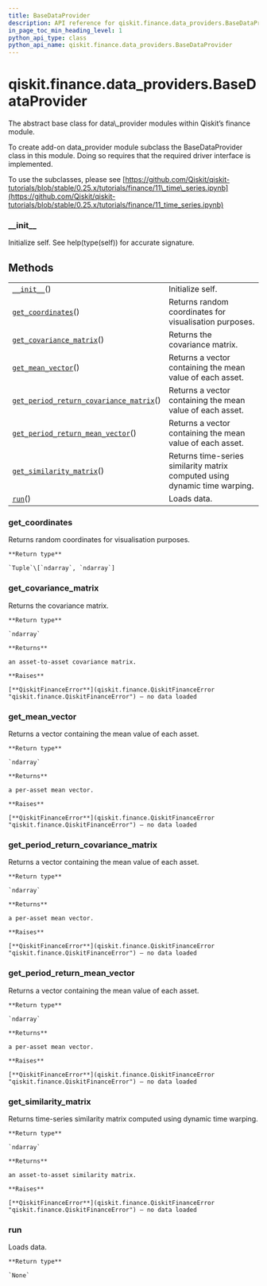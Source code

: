 ```yaml
---
title: BaseDataProvider
description: API reference for qiskit.finance.data_providers.BaseDataProvider
in_page_toc_min_heading_level: 1
python_api_type: class
python_api_name: qiskit.finance.data_providers.BaseDataProvider
---
```


<span id="qiskit-finance-data-providers-basedataprovider" />

# qiskit.finance.data\_providers.BaseDataProvider

<Class id="qiskit.finance.data_providers.BaseDataProvider" isDedicatedPage={true} github="https://github.com/qiskit-community/qiskit-aqua/tree/stable/0.9/qiskit/finance/data_providers/_base_data_provider.py" signature="BaseDataProvider" modifiers="class">
  The abstract base class for data\_provider modules within Qiskit’s finance module.

  To create add-on data\_provider module subclass the BaseDataProvider class in this module. Doing so requires that the required driver interface is implemented.

  To use the subclasses, please see [https://github.com/Qiskit/qiskit-tutorials/blob/stable/0.25.x/tutorials/finance/11\_time\_series.ipynb](https://github.com/Qiskit/qiskit-tutorials/blob/stable/0.25.x/tutorials/finance/11_time_series.ipynb)

  ### \_\_init\_\_

  <Function id="qiskit.finance.data_providers.BaseDataProvider.__init__" signature="__init__()" modifiers="abstract">
    Initialize self. See help(type(self)) for accurate signature.
  </Function>

  ## Methods

  |                                                                                                                                                                                                                     |                                                                            |
  | ------------------------------------------------------------------------------------------------------------------------------------------------------------------------------------------------------------------- | -------------------------------------------------------------------------- |
  | [`__init__`](#qiskit.finance.data_providers.BaseDataProvider.__init__ "qiskit.finance.data_providers.BaseDataProvider.__init__")()                                                                                  | Initialize self.                                                           |
  | [`get_coordinates`](#qiskit.finance.data_providers.BaseDataProvider.get_coordinates "qiskit.finance.data_providers.BaseDataProvider.get_coordinates")()                                                             | Returns random coordinates for visualisation purposes.                     |
  | [`get_covariance_matrix`](#qiskit.finance.data_providers.BaseDataProvider.get_covariance_matrix "qiskit.finance.data_providers.BaseDataProvider.get_covariance_matrix")()                                           | Returns the covariance matrix.                                             |
  | [`get_mean_vector`](#qiskit.finance.data_providers.BaseDataProvider.get_mean_vector "qiskit.finance.data_providers.BaseDataProvider.get_mean_vector")()                                                             | Returns a vector containing the mean value of each asset.                  |
  | [`get_period_return_covariance_matrix`](#qiskit.finance.data_providers.BaseDataProvider.get_period_return_covariance_matrix "qiskit.finance.data_providers.BaseDataProvider.get_period_return_covariance_matrix")() | Returns a vector containing the mean value of each asset.                  |
  | [`get_period_return_mean_vector`](#qiskit.finance.data_providers.BaseDataProvider.get_period_return_mean_vector "qiskit.finance.data_providers.BaseDataProvider.get_period_return_mean_vector")()                   | Returns a vector containing the mean value of each asset.                  |
  | [`get_similarity_matrix`](#qiskit.finance.data_providers.BaseDataProvider.get_similarity_matrix "qiskit.finance.data_providers.BaseDataProvider.get_similarity_matrix")()                                           | Returns time-series similarity matrix computed using dynamic time warping. |
  | [`run`](#qiskit.finance.data_providers.BaseDataProvider.run "qiskit.finance.data_providers.BaseDataProvider.run")()                                                                                                 | Loads data.                                                                |

  ### get\_coordinates

  <Function id="qiskit.finance.data_providers.BaseDataProvider.get_coordinates" signature="get_coordinates()">
    Returns random coordinates for visualisation purposes.

    **Return type**

    `Tuple`\[`ndarray`, `ndarray`]
  </Function>

  ### get\_covariance\_matrix

  <Function id="qiskit.finance.data_providers.BaseDataProvider.get_covariance_matrix" signature="get_covariance_matrix()">
    Returns the covariance matrix.

    **Return type**

    `ndarray`

    **Returns**

    an asset-to-asset covariance matrix.

    **Raises**

    [**QiskitFinanceError**](qiskit.finance.QiskitFinanceError "qiskit.finance.QiskitFinanceError") – no data loaded
  </Function>

  ### get\_mean\_vector

  <Function id="qiskit.finance.data_providers.BaseDataProvider.get_mean_vector" signature="get_mean_vector()">
    Returns a vector containing the mean value of each asset.

    **Return type**

    `ndarray`

    **Returns**

    a per-asset mean vector.

    **Raises**

    [**QiskitFinanceError**](qiskit.finance.QiskitFinanceError "qiskit.finance.QiskitFinanceError") – no data loaded
  </Function>

  ### get\_period\_return\_covariance\_matrix

  <Function id="qiskit.finance.data_providers.BaseDataProvider.get_period_return_covariance_matrix" signature="get_period_return_covariance_matrix()">
    Returns a vector containing the mean value of each asset.

    **Return type**

    `ndarray`

    **Returns**

    a per-asset mean vector.

    **Raises**

    [**QiskitFinanceError**](qiskit.finance.QiskitFinanceError "qiskit.finance.QiskitFinanceError") – no data loaded
  </Function>

  ### get\_period\_return\_mean\_vector

  <Function id="qiskit.finance.data_providers.BaseDataProvider.get_period_return_mean_vector" signature="get_period_return_mean_vector()">
    Returns a vector containing the mean value of each asset.

    **Return type**

    `ndarray`

    **Returns**

    a per-asset mean vector.

    **Raises**

    [**QiskitFinanceError**](qiskit.finance.QiskitFinanceError "qiskit.finance.QiskitFinanceError") – no data loaded
  </Function>

  ### get\_similarity\_matrix

  <Function id="qiskit.finance.data_providers.BaseDataProvider.get_similarity_matrix" signature="get_similarity_matrix()">
    Returns time-series similarity matrix computed using dynamic time warping.

    **Return type**

    `ndarray`

    **Returns**

    an asset-to-asset similarity matrix.

    **Raises**

    [**QiskitFinanceError**](qiskit.finance.QiskitFinanceError "qiskit.finance.QiskitFinanceError") – no data loaded
  </Function>

  ### run

  <Function id="qiskit.finance.data_providers.BaseDataProvider.run" signature="run()" modifiers="abstract">
    Loads data.

    **Return type**

    `None`
  </Function>
</Class>

